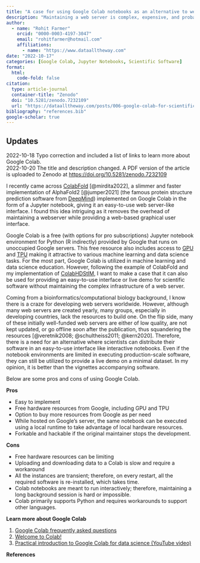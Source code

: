 ```yaml
---
title: "A case for using Google Colab notebooks as an alternative to web servers for scientific software"
description: "Maintaining a web server is complex, expensive, and probably unnecessary for many purposes. A Google Colab notebook provides an alternative that may speed up scientific software's dissemination and upkeep. "
author: 
  - name: "Rohit Farmer"
    orcid: "0000-0003-4197-3047"
    email: "rohitfarmer@hotmail.com"
    affiliations:
      - name: "https://www.dataalltheway.com"
date: "2022-10-17"
categories: [Google Colab, Jupyter Notebooks, Scientific Software]
format:
  html:
    code-fold: false
citation: 
  type: article-journal
  container-title: "Zenodo"
  doi: "10.5281/zenodo.7232109"
  url: "https://dataalltheway.com/posts/006-google-colab-for-scientific-software/"
bibliography: "references.bib"
google-scholar: true
---
```


::: {.callout-note collapse="true"}
## Updates

2022-10-18 Typo correction and included a list of links to learn more about Google Colab.  
2022-10-20 The title and description changed. A PDF version of the article is uploaded to Zenodo at <https://doi.org/10.5281/zenodo.7232109>
:::

I recently came across [ColabFold](https://github.com/sokrypton/ColabFold) [@mirdita2022], a slimmer and faster implementation of AlphaFold2 [@jumper2021] (the famous protein structure prediction software from [DeepMind](https://www.deepmind.com/research/highlighted-research/alphafold)) implemented on Google Colab in the form of a Jupyter notebook, giving it an easy-to-use web server-like interface. I found this idea intriguing as it removes the overhead of maintaining a webserver while providing a web-based graphical user interface.

Google Colab is a free (with options for pro subscriptions) Jupyter notebook environment for Python (R indirectly) provided by Google that runs on unoccupied Google servers. This free resource also includes access to [GPU](https://en.wikipedia.org/wiki/Graphics_processing_unit) and [TPU](https://en.wikipedia.org/wiki/Tensor_Processing_Unit) making it attractive to various machine learning and data science tasks. For the most part, Google Colab is utilized in machine learning and data science education. However, following the example of ColabFold and my implementation of [ColabHDStIM](https://github.com/rohitfarmer/ColabHDStIM), I want to make a case that it can also be used for providing an easy-to-use interface or live demo for scientific software without maintaining the complex infrastructure of a web server.

Coming from a bioinformatics/computational biology background, I know there is a craze for developing web servers worldwide. However, although many web servers are created yearly, many groups, especially in developing countries, lack the resources to build one. On the flip side, many of these initially well-funded web servers are either of low quality, are not kept updated, or go offline soon after the publication, thus squandering the resources [@veretnik2008; @schultheiss2011; @kern2020]. Therefore, there is a need for an alternative where scientists can distribute their software in an easy-to-use interface like interactive notebooks. Even if the notebook environments are limited in executing production-scale software, they can still be utilized to provide a live demo on a minimal dataset. In my opinion, it is better than the vignettes accompanying software. 

Below are some pros and cons of using Google Colab.

**Pros**

-   Easy to implement
-   Free hardware resources from Google, including GPU and TPU
-   Option to buy more resources from Google as per need
-   While hosted on Google's server, the same notebook can be executed using a local runtime to take advantage of local hardware resources.
-   Forkable and hackable if the original maintainer stops the development.

**Cons**

-   Free hardware resources can be limiting
-   Uploading and downloading data to a Colab is slow and require a workaround
-   All the instances are transient; therefore, on every restart, all the required software is re-installed, which takes time.
-   Colab notebooks are meant to run interactively; therefore, maintaining a long background session is hard or impossible.
-   Colab primarily supports Python and requires workarounds to support other languages.

**Learn more about Google Colab**

1.  [Google Colab frequently asked questions](https://research.google.com/colaboratory/faq.html)
2.  [Welcome to Colab!](https://colab.research.google.com/)
3.  [Practical introduction to Google Colab for data science (YouTube video)](https://www.youtube.com/watch?v=oCngVVBSsmA)

**References**

::: {#refs}
:::
